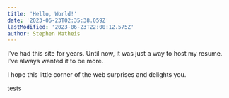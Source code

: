 ```yaml
---
title: 'Hello, World!'
date: '2023-06-23T02:35:38.059Z'
lastModified: '2023-06-23T22:00:12.575Z'
author: Stephen Matheis
---
```


I've had this site for years. Until now, it was just a way to host my resume. I've always wanted it to be more.

I hope this little corner of the web surprises and delights you.

tests
